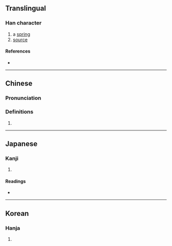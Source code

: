 {{character info/new}}
{{also|源}}
==Translingual==

===Han character===
{{Han char|rn=27|rad=厂|as=28|sn=30|four=|canj=MFMFF|ids=⿱原⿰原原}}

# a [[spring]]
# [[source]]

====References====
* {{Han ref|kx=0163.190|dkj=03056|dj=0371.230|hdz=10081.020|uh=53B5|ud=21429}}

----

==Chinese==
{{zh-forms}}

===Pronunciation===
{{zh-pron
|m=yuán
|c=
|c-t=
|g=
|h=pfs=
|j=
|md=
|mn=
|mn-t=
|w=
|x=
|mc=y
|oc=y
|cat=n
}}

===Definitions===
{{zh-hanzi}}

# {{rfdef|lang=zh}}

----

==Japanese==

===Kanji===
{{ja-kanji|grade=|rs=厂28}}

# {{defn|lang=ja|sort=厂28}}

====Readings====
* {{ja-readings|on=[[げん]] (gen)|kun=[[みなもと]] (minamoto)}}

----

==Korean==

===Hanja===
{{ko-hanja|hangeul=원|rv=won|mr=wŏn}}

# {{defn|lang=ko|sort=厂28}}